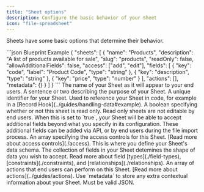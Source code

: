 ```yaml
---
title: "Sheet options"
description: Configure the basic behavior of your Sheet
icon: "file-spreadsheet"
---
```


Sheets have some basic options that determine their behavior.

<RequestExample>
```json Blueprint Example
{
  "sheets": [
    {
      "name": "Products",
      "description": "A list of products available for sale",
      "slug": "products",
      "readOnly": false,
      "allowAdditionalFields": false,
      "access": ["add", "edit"],
      "fields": [
        {
          "key": "code",
          "label": "Product Code",
          "type": "string"
        },
        {
          "key": "description",
          "type": "string"
        },
        {
          "key": "price",
          "type": "number"
        }
      ],
      "actions": [],
      "metadata": {}
    }
  ]
}
```
</RequestExample>

<ParamField path="name" type="string" required>
  The name of your Sheet as it will appear to your end users.
</ParamField>

<ParamField path="description" type="string">
  A sentence or two describing the purpose of your Sheet.
</ParamField>

<ParamField path="slug" type="string">
  A unique identifier for your Sheet. Used to reference your Sheet in code, for example in a [Record Hook](../guides/handling-data#example).
</ParamField>

<ParamField path="readonly" type="boolean">
  A boolean specifying whether or not this sheet is read only. Read only sheets are not editable by end users.
</ParamField>

<ParamField path="allowAdditionalFields" type="boolean">
  When this is set to `true`, your Sheet will be able to accept additional fields beyond what you specify in its configuration. These additional fields can be added via API, or by end users during the file import process. 
</ParamField>

<ParamField path="access" type="array">
  An array specifying the access controls for this Sheet. [Read more about access controls](./access).
</ParamField>

<ParamField path="fields" type="array" required>
  This is where you define your Sheet's data schema. The collection of fields in your Sheet detemines the shape of data you wish to accept. Read more about field [types](./field-types), [constraints](./constraints), and [relationships](./relationships).
</ParamField>

<ParamField path="actions" type="array">
  An array of actions that end users can perform on this Sheet. [Read more about actions](../guides/actions).
</ParamField>

<ParamField path="metadata" type="object">
  Use `metadata` to store any extra contextual information about your Sheet. Must be valid JSON.
</ParamField>



